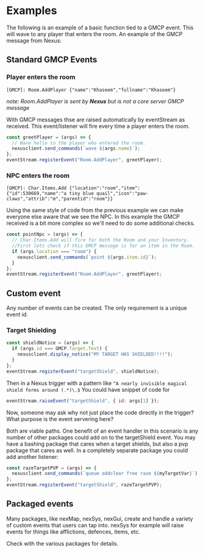 # Examples

The following is an example of a basic function tied to a GMCP event. This will wave to any player that enters the room. An example of the GMCP message from Nexus:

## Standard GMCP Events

### Player enters the room

```
[GMCP]: Room.AddPlayer {"name":"Khaseem","fullname":"Khaseem"}
```

_note: Room.AddPlayer is sent by **Nexus** but is not a core server GMCP message_

With GMCP messages thse are raised automatically by eventStream as received. This event/listener will fire every time a player enters the room.

```js
const greetPlayer = (args) => {
  // Wave hello to the player who entered the room.
  nexusclient.send_commands(`wave ${args.name}`);
};
eventStream.registerEvent("Room.AddPlayer", greetPlayer);
```

### NPC enters the room

```
[GMCP]: Char.Items.Add {"location":"room","item":{"id":530669,"name":"a tiny blue quail","icon":"paw-claws","attrib":"m","parentid":"room"}}
```

Using the same style of code from the previous example we can make everyone else aware that we see the NPC. In this example the GMCP received is a bit more complex so we'll need to do some additional checks.

```js
const pointNpc = (args) => {
  // Char.Items.Add will fire for both the Room and your Inventory.
  //First lets check if this GMCP message is for an item in the Room.
  if (args.location === "room") {
    nexusclient.send_commands(`point ${args.item.id}`);
  }
};
eventStream.registerEvent("Room.AddPlayer", greetPlayer);
```

## Custom event

Any number of events can be created. The only requirement is a unique event id.

### Target Shielding

```js
const shieldNotice = (args) => {
  if (args.id === GMCP.Target.Text) {
    nexusclient.display_notice("MY TARGET HAS SHIELDED!!!!");
  }
};
eventStream.registerEvent("targetShield", shieldNotice);
```

Then in a Nexus trigger with a pattern like `^A nearly invisible magical shield forms around (.*)\.$`
You could have snippet of code for

```js
eventStream.raiseEvent("targetShield", { id: args[1] });
```

Now, someone may ask why not just place the code directly in the trigger? What purpose is the event servering here?

Both are viable paths. One benefit of an event handler in this scenario is any number of other packages could add on to the targetShield event. You may have a bashing package that cares when a target shields, but also a pvp package that cares as well. In a completely separate package you could add another listener:

```js
const razeTargetPVP = (args) => {
  nexusclient.send_commands(`queue addclear free raze ${myTargetVar}`);
};
eventStream.registerEvent("targetShield", razeTargetPVP);
```

## Packaged events

Many packages, like nexMap, nexSys, nexGui, create and handle a variety of custom events that users can tap into. nexSys for example will raise events for things like afflictions, defences, items, etc.

Check with the various packages for details.
